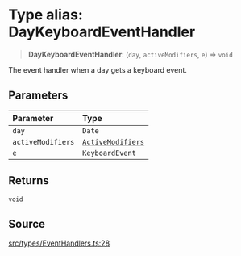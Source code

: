 # Type alias: DayKeyboardEventHandler

> **DayKeyboardEventHandler**: (`day`, `activeModifiers`, `e`) => `void`

The event handler when a day gets a keyboard event.

## Parameters

| Parameter | Type |
| :------ | :------ |
| `day` | `Date` |
| `activeModifiers` | [`ActiveModifiers`](/api/latest/type-aliases/ActiveModifiers.mdx) |
| `e` | `KeyboardEvent` |

## Returns

`void`

## Source

[src/types/EventHandlers.ts:28](https://github.com/gpbl/react-day-picker/blob/56bfb649e/src/types/EventHandlers.ts#L28)
